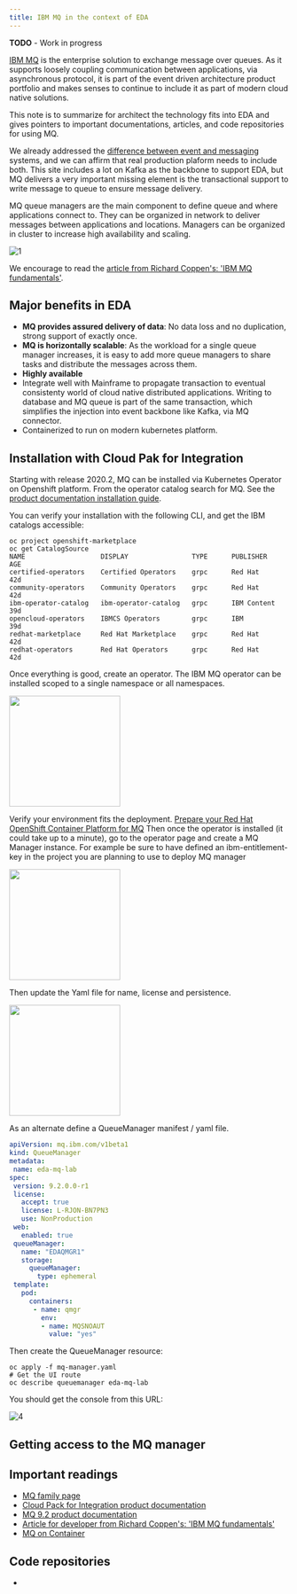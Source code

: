 ```yaml
---
title: IBM MQ in the context of EDA
---
```



<InlineNotification kind="warning">
<strong>TODO</strong> - Work in progress
</InlineNotification>


[IBM MQ](https://www.ibm.com/support/knowledgecenter/en/SSFKSJ_9.2.0/com.ibm.mq.pro.doc/q001020_.htm) is the enterprise solution to exchange message over queues. 
As it supports loosely coupling communication between applications, via asynchronous protocol, it is part of the event driven architecture product portfolio and makes senses to continue to include it as part of modern cloud native solutions. 

This note is to summarize for architect the technology fits into EDA and gives pointers to important documentations, articles, and code repositories for using MQ.

We already addressed the [difference between event and messaging](../../concepts/events-versus-messages) systems, and we can affirm that real production plaform needs to include both. This site includes a lot on Kafka as the backbone to support EDA, but MQ delivers a very important missing element is the transactional support to write message to queue to ensure message delivery. 

MQ queue managers are the main component to define queue and where applications connect to. They can be organized in network to deliver messages between applications and locations. Managers can be organized in cluster to increase high availability and scaling.

 ![1](./images/Picture1.png)

We encourage to read the [article from Richard Coppen's: 'IBM MQ fundamentals'](https://developer.ibm.com/components/ibm-mq/articles/mq-fundamentals).

## Major benefits in EDA

* **MQ provides assured delivery of data**: No data loss and no duplication, strong support of exactly once.
* **MQ is horizontally scalable**: As the workload for a single queue manager increases, it is easy to add more queue managers to share tasks and distribute the messages across them. 
* **Highly available**
* Integrate well with Mainframe to propagate transaction to eventual consistenty world of cloud native distributed applications. Writing to database and MQ queue is part of the same transaction, which simplifies the injection into event backbone like Kafka, via MQ connector.
* Containerized to run on modern kubernetes platform.

## Installation with Cloud Pak for Integration

Starting with release 2020.2, MQ can be installed via Kubernetes Operator on Openshift platform. From the operator catalog search for MQ. See the [product documentation installation guide](https://www.ibm.com/support/knowledgecenter/SSFKSJ_9.2.0/com.ibm.mq.ctr.doc/ctr_installing_ui.htm).

You can verify your installation with the following CLI, and get the IBM catalogs accessible:

```shell
oc project openshift-marketplace
oc get CatalogSource
NAME                   DISPLAY                TYPE      PUBLISHER     AGE
certified-operators    Certified Operators    grpc      Red Hat       42d
community-operators    Community Operators    grpc      Red Hat       42d
ibm-operator-catalog   ibm-operator-catalog   grpc      IBM Content   39d
opencloud-operators    IBMCS Operators        grpc      IBM           39d
redhat-marketplace     Red Hat Marketplace    grpc      Red Hat       42d
redhat-operators       Red Hat Operators      grpc      Red Hat       42d
```

Once everything is good, create an operator. The IBM MQ operator can be installed scoped to a single namespace or all namespaces.  
 
 <img src="./images/mq-operator.png" width="200px"></img>

Verify your environment fits the deployment. [Prepare your Red Hat OpenShift Container Platform for MQ](https://www.ibm.com/support/knowledgecenter/SSFKSJ_9.2.0/com.ibm.mq.ctr.doc/ctr_prepare_project_ui.htm)
Then once the operator is installed (it could take up to a minute), go to the operator page and create a MQ Manager instance. For example be sure to have defined an ibm-entitlement-key in the project you are planning to use to deploy MQ manager

 <img src="./images/mq-mgr-via-operator.png" width="200px"></img>

Then update the Yaml file for name, license and persistence.

 <img src="./images/mq-yaml.png" width="200px"></img>

As an alternate define a QueueManager manifest / yaml file.

 ```yaml
apiVersion: mq.ibm.com/v1beta1
kind: QueueManager
metadata:
  name: eda-mq-lab
spec:
  version: 9.2.0.0-r1
  license:
    accept: true
    license: L-RJON-BN7PN3
    use: NonProduction
  web:
    enabled: true
  queueManager:
    name: "EDAQMGR1"
    storage:
      queueManager:
        type: ephemeral
  template:
    pod:
      containers:
       - name: qmgr
         env:
         - name: MQSNOAUT
           value: "yes"
 ```

 Then create the QueueManager resource: 

 ```shell
 oc apply -f mq-manager.yaml 
 # Get the UI route 
 oc describe queuemanager eda-mq-lab
 ```

 You should get the console from this URL:
 
 ![4](./images/mq-console.png)

## Getting access to the MQ manager

## Important readings

* [MQ family page](https://www.ibm.com/support/knowledgecenter/en/SSFKSJ/com.ibm.mq.helphome.doc/product_welcome_wmq.htm)
* [Cloud Pack for Integration product documentation](https://www.ibm.com/support/knowledgecenter/en/SSGT7J_20.2/overview.html)
* [MQ 9.2 product documentation](https://www.ibm.com/support/knowledgecenter/en/SSFKSJ_9.2.0/com.ibm.mq.helphome.v92.doc/WelcomePagev9r1.htm)
* [Article for developer from Richard Coppen's: 'IBM MQ fundamentals'](https://developer.ibm.com/components/ibm-mq/articles/mq-fundamentals)
* [MQ on Container](https://developer.ibm.com/tutorials/mq-connect-app-queue-manager-containers/)

## Code repositories

* []()